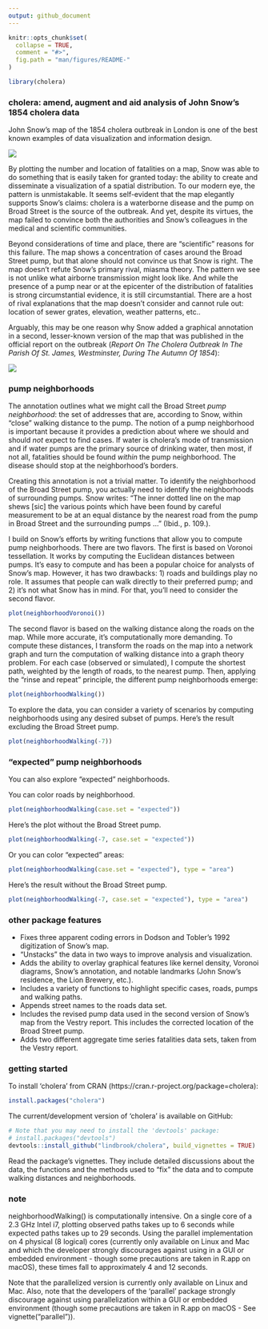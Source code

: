 ```yaml
---
output: github_document
---
```


<!-- README.md is generated from README.Rmd. Please edit that file -->

```r
knitr::opts_chunk$set(
  collapse = TRUE,
  comment = "#>",
  fig.path = "man/figures/README-"
)
```

```r
library(cholera)
```

### cholera: amend, augment and aid analysis of John Snow's 1854 cholera data

John Snow's map of the 1854 cholera outbreak in London is one of the best known examples of data visualization and information design.

![](vignettes/msu-snows-mapB.jpg)

By plotting the number and location of fatalities on a map, Snow was able to do something that is easily taken for granted today: the ability to create and disseminate a visualization of a spatial distribution. To our modern eye, the pattern is unmistakable. It seems self-evident that the map elegantly supports Snow's claims: cholera is a waterborne disease and the pump on Broad Street is the source of the outbreak. And yet, despite its virtues, the map failed to convince both the authorities and Snow's colleagues in the medical and scientific communities.

Beyond considerations of time and place, there are "scientific" reasons for this failure. The map shows a concentration of cases around the Broad Street pump, but that alone should not convince us that Snow is right. The map doesn't refute Snow's primary rival, miasma theory. The pattern we see is not unlike what airborne transmission might look like. And while the presence of a pump near or at the epicenter of the distribution of fatalities is strong circumstantial evidence, it is still circumstantial. There are a host of rival explanations that the map doesn't consider and cannot rule out: location of sewer grates, elevation, weather patterns, etc..

Arguably, this may be one reason why Snow added a graphical annotation in a second, lesser-known version of the map that was published in the official report on the outbreak (_Report On The Cholera Outbreak In The Parish Of St. James, Westminster, During The Autumn Of 1854_):

![](vignettes/fig12-6.png)

### pump neighborhoods

The annotation outlines what we might call the Broad Street _pump neighborhood_: the set of addresses that are, according to Snow, within "close" walking distance to the pump. The notion of a pump neighborhood is important because it provides a prediction about where we should and should _not_ expect to find cases. If water is cholera's mode of transmission and if water pumps are the primary source of drinking water, then most, if not all, fatalities should be found _within_ the pump neighborhood. The disease should stop at the neighborhood's borders.

Creating this annotation is not a trivial matter. To identify the neighborhood of the Broad Street pump, you actually need to identify the neighborhoods of surrounding pumps. Snow writes: "The inner dotted line on the map shews [sic] the various points which have been found by careful measurement to be at an equal distance by the nearest road from the pump in Broad Street and the surrounding pumps ..." (Ibid., p. 109.).

I build on Snow's efforts by writing functions that allow you to compute pump neighborhoods. There are two flavors. The first is based on Voronoi tessellation. It works by computing the Euclidean distances between pumps. It's easy to compute and has been a popular choice for analysts of Snow's map. However, it has two drawbacks: 1) roads and buildings play no role. It assumes that people can walk directly to their preferred pump; and 2) it's not what Snow has in mind. For that, you'll need to consider the second flavor.

```r
plot(neighborhoodVoronoi())
```

The second flavor is based on the walking distance along the roads on the map. While more accurate, it's computationally more demanding. To compute these distances, I transform the roads on the map into a network graph and turn the computation of walking distance into a graph theory problem. For each case (observed or simulated), I compute the shortest path, weighted by the length of roads, to the nearest pump. Then, applying the "rinse and repeat" principle, the different pump neighborhoods emerge:

```r
plot(neighborhoodWalking())
```

To explore the data, you can consider a variety of scenarios by computing neighborhoods using any desired subset of pumps. Here's the result excluding the Broad Street pump.

```r
plot(neighborhoodWalking(-7))
```

### "expected" pump neighborhoods

You can also explore "expected" neighborhoods. 

You can color roads by neighborhood.

```r
plot(neighborhoodWalking(case.set = "expected"))
```

Here's the plot without the Broad Street pump.

```r
plot(neighborhoodWalking(-7, case.set = "expected"))
```

Or you can color "expected" areas:

```r
plot(neighborhoodWalking(case.set = "expected"), type = "area")
```

Here's the result without the Broad Street pump.

```r
plot(neighborhoodWalking(-7, case.set = "expected"), type = "area")
```

### other package features

* Fixes three apparent coding errors in Dodson and Tobler's 1992 digitization of Snow's map.
* "Unstacks" the data in two ways to improve analysis and visualization.
* Adds the ability to overlay graphical features like kernel density, Voronoi diagrams, Snow's annotation, and notable landmarks (John Snow's residence, the Lion Brewery, etc.).
* Includes a variety of functions to highlight specific cases, roads, pumps and walking paths.
* Appends street names to the roads data set.
* Includes the revised pump data used in the second version of Snow's map from the Vestry report. This includes the corrected location of the Broad Street pump.
* Adds two different aggregate time series fatalities data sets, taken from the Vestry report.

### getting started

To install 'cholera' from CRAN (https://cran.r-project.org/package=cholera):

```r
install.packages("cholera")
```

The current/development version of 'cholera' is available on GitHub:

```r
# Note that you may need to install the 'devtools' package:
# install.packages("devtools")
devtools::install_github("lindbrook/cholera", build_vignettes = TRUE)
```

Read the package's vignettes. They include detailed discussions about the data, the functions and the methods used to "fix" the data and to compute walking distances and neighborhoods.

### note

neighborhoodWalking() is computationally intensive. On a single core of a 2.3 GHz Intel i7, plotting observed paths takes up to 6 seconds while expected paths takes up to 29 seconds. Using the parallel implementation on 4 physical (8 logical) cores (currently only available on Linux and Mac and which the developer strongly discourages against using in a GUI or embedded environment - though some precautions are taken in R.app on macOS), these times fall to approximately 4 and 12 seconds.

Note that the parallelized version is currently only available on Linux and Mac. Also, note that the developers of the 'parallel' package strongly discourage against using parallelization within a GUI or embedded environment (though some precautions are taken in R.app on macOS - See vignette("parallel")).
